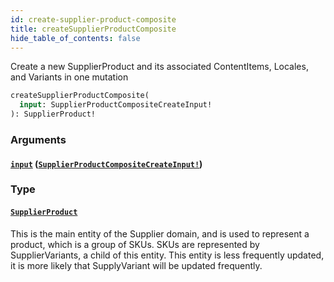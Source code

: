 ```yaml
---
id: create-supplier-product-composite
title: createSupplierProductComposite
hide_table_of_contents: false
---
```



Create a new SupplierProduct and its associated ContentItems, Locales, and Variants in one mutation

```graphql
createSupplierProductComposite(
  input: SupplierProductCompositeCreateInput!
): SupplierProduct!
```


### Arguments

#### [`input`](#) ([`SupplierProductCompositeCreateInput!`](/supply/api/graphql-admin/reference/inputs/supplier-product-composite-create-input))




### Type

#### [`SupplierProduct`](/supply/api/graphql-admin/reference/objects/supplier-product)

This is the main entity of the Supplier domain, and is used to represent a product, which is a group of SKUs.
SKUs are represented by SupplierVariants, a child of this entity.
This entity is less frequently updated, it is more likely that SupplyVariant will be updated frequently.




